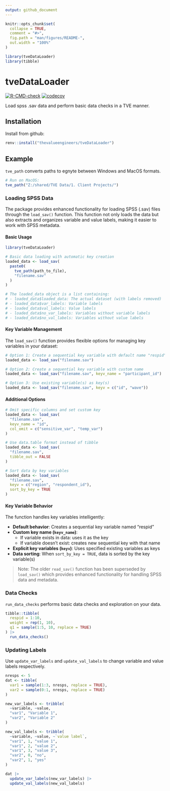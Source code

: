 ```yaml
---
output: github_document
---
```


<!-- README.md is generated from README.Rmd. Please edit that file -->

```r
knitr::opts_chunk$set(
  collapse = TRUE,
  comment = "#>",
  fig.path = "man/figures/README-",
  out.width = "100%"
)

library(tveDataLoader)
library(tibble)
```

# tveDataLoader

<!-- badges: start -->
[![R-CMD-check](https://github.com/thevalueengineers/tveDataLoader/actions/workflows/R-CMD-check.yaml/badge.svg)](https://github.com/thevalueengineers/tveDataLoader/actions/workflows/R-CMD-check.yaml)
[![codecov](https://codecov.io/gh/thevalueengineers/tveDataLoader/graph/badge.svg?token=31TXY5ABMX)](https://codecov.io/gh/thevalueengineers/tveDataLoader)
<!-- badges: end -->

Load spss .sav data and perform basic data checks in a TVE manner.

## Installation

Install from github:

``` r
renv::install("thevalueengineers/tveDataLoader")
```

## Example

`tve_path` converts paths to egnyte between Windows and MacOS formats.

``` r
# Run on MacOS:
tve_path("Z:/shared/TVE Data/1. Client Projects/")
```

### Loading SPSS Data

The package provides enhanced functionality for loading SPSS (.sav) files through the `load_sav()` function. This function not only loads the data but also extracts and organizes variable and value labels, making it easier to work with SPSS metadata.

#### Basic Usage

```r
library(tveDataLoader)

# Basic data loading with automatic key creation
loaded_data <- load_sav(
  paste0(
    tve_path(path_to_file),
    "filename.sav"
  )
)

# The loaded_data object is a list containing:
# - loaded_data$loaded_data: The actual dataset (with labels removed)
# - loaded_data$var_labels: Variable labels
# - loaded_data$val_labels: Value labels
# - loaded_data$no_var_labels: Variables without variable labels
# - loaded_data$no_val_labels: Variables without value labels
```

#### Key Variable Management

The `load_sav()` function provides flexible options for managing key variables in your dataset:

```r
# Option 1: Create a sequential key variable with default name "respid"
loaded_data <- load_sav("filename.sav")

# Option 2: Create a sequential key variable with custom name
loaded_data <- load_sav("filename.sav", keyv_name = "participant_id")

# Option 3: Use existing variable(s) as key(s)
loaded_data <- load_sav("filename.sav", keyv = c("id", "wave"))
```

#### Additional Options

```r
# Omit specific columns and set custom key
loaded_data <- load_sav(
  "filename.sav",
  keyv_name = "id",
  col_omit = c("sensitive_var", "temp_var")
)

# Use data.table format instead of tibble
loaded_data <- load_sav(
  "filename.sav",
  tibble_out = FALSE
)

# Sort data by key variables
loaded_data <- load_sav(
  "filename.sav",
  keyv = c("region", "respondent_id"),
  sort_by_key = TRUE
)
```

#### Key Variable Behavior

The function handles key variables intelligently:

- **Default behavior**: Creates a sequential key variable named "respid"
- **Custom key name (`keyv_name`)**: 
  - If variable exists in data: uses it as the key
  - If variable doesn't exist: creates new sequential key with that name
- **Explicit key variables (`keyv`)**: Uses specified existing variables as keys
- **Data sorting**: When `sort_by_key = TRUE`, data is sorted by the key variable(s)

> Note: The older `read_sav()` function has been superseded by `load_sav()` which provides enhanced functionality for handling SPSS data and metadata.

### Data Checks

`run_data_checks` performs basic data checks and exploration on your data.

``` r
tibble::tibble(
  respid = 1:10,
  weight = rep(1, 10),
  q1 = sample(1:5, 10, replace = TRUE)
) |> 
  run_data_checks()
```

### Updating Labels

Use `update_var_labels` and `update_val_labels` to change variable and value labels respectively.

```r
nresps <- 5
dat <- tibble(
  var1 = sample(1:3, nresps, replace = TRUE),
  var2 = sample(0:1, nresps, replace = TRUE)
)

new_var_labels <- tribble(
  ~variable, ~value,
  "var1", "Variable 1",
  "var2", "Variable 2"
)

new_val_labels <- tribble(
  ~variable, ~value, ~`value label`,
  "var1", 1, "value 1",
  "var1", 2, "value 2",
  "var1", 3, "value 3",
  "var2", 0, "no",
  "var2", 1, "yes"
)

dat |> 
  update_var_labels(new_var_labels) |> 
  update_val_labels(new_val_labels)
```

